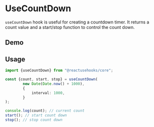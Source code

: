 
# UseCountDown

`useCountDown` hook is useful for creating a countdown timer. It returns a count value and a start/stop function to control the count down.


## Demo

<UseCountDown/>


## Usage

```ts
import {useCountDown} from "@reactusehooks/core";

const {count, start, stop} = useCountDown(
        new Date(Date.now() + 1000),
        {
            interval: 1000,
        }
);

console.log(count); // current count
start(); // start count down
stop(); // stop count down
```
